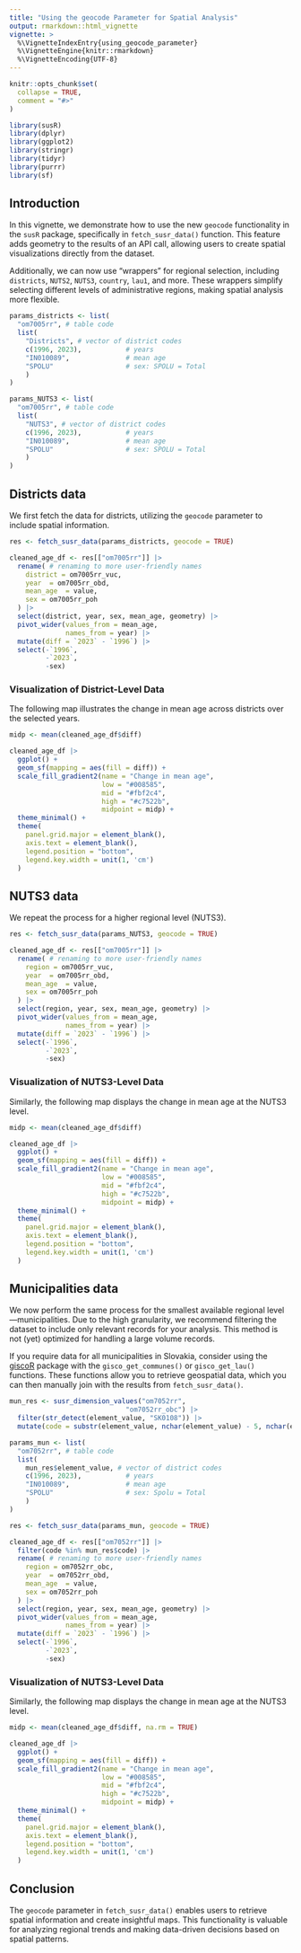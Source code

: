 ```yaml
---
title: "Using the geocode Parameter for Spatial Analysis"
output: rmarkdown::html_vignette
vignette: >
  %\VignetteIndexEntry{using_geocode_parameter}
  %\VignetteEngine{knitr::rmarkdown}
  %\VignetteEncoding{UTF-8}
---
```


```r
knitr::opts_chunk$set(
  collapse = TRUE,
  comment = "#>"
)
```

```r
library(susR)      
library(dplyr)
library(ggplot2)
library(stringr)
library(tidyr)
library(purrr)
library(sf)
```

## Introduction

In this vignette, we demonstrate how to use the new `geocode` functionality in the `susR` package, specifically in `fetch_susr_data()` function. This feature adds geometry to the results of an API call, allowing users to create spatial visualizations directly from the dataset.

Additionally, we can now use "wrappers" for regional selection, including `districts`, `NUTS2`, `NUTS3`, `country`, `lau1`, and more. These wrappers simplify selecting different levels of administrative regions, making spatial analysis more flexible.

```r
params_districts <- list(
  "om7005rr", # table code
  list(
    "Districts", # vector of district codes 
    c(1996, 2023),           # years
    "IN010089",              # mean age
    "SPOLU"                  # sex: SPOLU = Total
    )
)

params_NUTS3 <- list(
  "om7005rr", # table code
  list(
    "NUTS3", # vector of district codes 
    c(1996, 2023),           # years
    "IN010089",              # mean age
    "SPOLU"                  # sex: SPOLU = Total
    )
)
```

## Districts data

We first fetch the data for districts, utilizing the `geocode` parameter to include spatial information.

```r
res <- fetch_susr_data(params_districts, geocode = TRUE)

cleaned_age_df <- res[["om7005rr"]] |> 
  rename( # renaming to more user-friendly names
    district = om7005rr_vuc,
    year  = om7005rr_obd,
    mean_age  = value,
    sex = om7005rr_poh
  ) |> 
  select(district, year, sex, mean_age, geometry) |> 
  pivot_wider(values_from = mean_age,
              names_from = year) |> 
  mutate(diff = `2023` - `1996`) |> 
  select(-`1996`,
         -`2023`,
         -sex)
```

### Visualization of District-Level Data

The following map illustrates the change in mean age across districts over the selected years.

```r
midp <- mean(cleaned_age_df$diff)

cleaned_age_df |> 
  ggplot() +
  geom_sf(mapping = aes(fill = diff)) +
  scale_fill_gradient2(name = "Change in mean age",
                       low = "#008585",
                       mid = "#fbf2c4",
                       high = "#c7522b",
                       midpoint = midp) +
  theme_minimal() +
  theme(
    panel.grid.major = element_blank(),
    axis.text = element_blank(),
    legend.position = "bottom",
    legend.key.width = unit(1, 'cm')
  )
```


## NUTS3 data

We repeat the process for a higher regional level (NUTS3).

```r
res <- fetch_susr_data(params_NUTS3, geocode = TRUE)

cleaned_age_df <- res[["om7005rr"]] |> 
  rename( # renaming to more user-friendly names
    region = om7005rr_vuc,
    year  = om7005rr_obd,
    mean_age  = value,
    sex = om7005rr_poh
  ) |> 
  select(region, year, sex, mean_age, geometry) |> 
  pivot_wider(values_from = mean_age,
              names_from = year) |> 
  mutate(diff = `2023` - `1996`) |> 
  select(-`1996`,
         -`2023`,
         -sex) 
```

### Visualization of NUTS3-Level Data

Similarly, the following map displays the change in mean age at the NUTS3 level.

```r
midp <- mean(cleaned_age_df$diff)

cleaned_age_df |> 
  ggplot() +
  geom_sf(mapping = aes(fill = diff)) +
  scale_fill_gradient2(name = "Change in mean age",
                       low = "#008585",
                       mid = "#fbf2c4",
                       high = "#c7522b",
                       midpoint = midp) +
  theme_minimal() +
  theme(
    panel.grid.major = element_blank(),
    axis.text = element_blank(),
    legend.position = "bottom",
    legend.key.width = unit(1, 'cm')
  )
```


## Municipalities data

We now perform the same process for the smallest available regional level—municipalities. Due to the high granularity, we recommend filtering the dataset to include only relevant records for your analysis. This method is not (yet) optimized for handling a large volume records. 

If you require data for all municipalities in Slovakia, consider using the [giscoR](https://ropengov.github.io/giscoR/) package with the `gisco_get_communes()` or `gisco_get_lau()` functions. These functions allow you to retrieve geospatial data, which you can then manually join with the results from `fetch_susr_data()`.


```r
mun_res <- susr_dimension_values("om7052rr",
                             "om7052rr_obc") |> 
  filter(str_detect(element_value, "SK0108")) |> 
  mutate(code = substr(element_value, nchar(element_value) - 5, nchar(element_value)))

params_mun <- list(
  "om7052rr", # table code
  list(
    mun_res$element_value, # vector of district codes 
    c(1996, 2023),           # years
    "IN010089",              # mean age
    "SPOLU"                  # sex: Spolu = Total
    )
)
```

```r
res <- fetch_susr_data(params_mun, geocode = TRUE)

cleaned_age_df <- res[["om7052rr"]] |> 
  filter(code %in% mun_res$code) |> 
  rename( # renaming to more user-friendly names
    region = om7052rr_obc,
    year  = om7052rr_obd,
    mean_age  = value,
    sex = om7052rr_poh
  ) |> 
  select(region, year, sex, mean_age, geometry) |> 
  pivot_wider(values_from = mean_age,
              names_from = year) |> 
  mutate(diff = `2023` - `1996`) |> 
  select(-`1996`,
         -`2023`,
         -sex)
```

### Visualization of NUTS3-Level Data

Similarly, the following map displays the change in mean age at the NUTS3 level.

```r
midp <- mean(cleaned_age_df$diff, na.rm = TRUE)

cleaned_age_df |> 
  ggplot() +
  geom_sf(mapping = aes(fill = diff)) +
  scale_fill_gradient2(name = "Change in mean age",
                       low = "#008585",
                       mid = "#fbf2c4",
                       high = "#c7522b",
                       midpoint = midp) +
  theme_minimal() +
  theme(
    panel.grid.major = element_blank(),
    axis.text = element_blank(),
    legend.position = "bottom",
    legend.key.width = unit(1, 'cm')
  )
```


## Conclusion

The `geocode` parameter in `fetch_susr_data()` enables users to retrieve spatial information and create insightful maps. This functionality is valuable for analyzing regional trends and making data-driven decisions based on spatial patterns.

